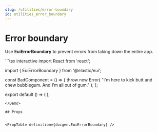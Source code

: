 ```yaml
---
slug: /utilities/error-boundary
id: utilities_error_boundary
---
```


# Error boundary

Use **EuiErrorBoundary** to prevent errors from taking down the entire app.

<Demo>
```tsx interactive
import React from 'react';

import { EuiErrorBoundary } from '@elastic/eui';

const BadComponent = () => {
  throw new Error(
    "I'm here to kick butt and chew bubblegum. And I'm all out of gum."
  );
};

export default () => (
  <EuiErrorBoundary>
    <BadComponent />
  </EuiErrorBoundary>
);
```
</Demo>

## Props


<PropTable definition={docgen.EuiErrorBoundary} />
